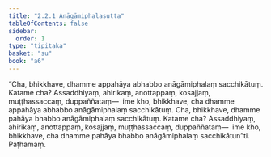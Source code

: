```yaml
---
title: "2.2.1 Anāgāmiphalasutta"
tableOfContents: false
sidebar:
  order: 1
type: "tipitaka"
basket: "su"
book: "a6"
---
```



<DynamicBreadcrumb />

<Division number="65" book="a6" bookNo="16" page="368">

<Paragraph number="618" book="a6">
“Cha, bhikkhave, dhamme appahāya abhabbo anāgāmiphalaṃ sacchikātuṃ. Katame cha? Assaddhiyaṃ, ahirikaṃ, anottappaṃ, kosajjaṃ, muṭṭhassaccaṃ, duppaññataṃ—  ime kho, bhikkhave, cha dhamme appahāya abhabbo anāgāmiphalaṃ sacchikātuṃ.
</Paragraph>

<Paragraph number="619" book="a6">
Cha, bhikkhave, dhamme pahāya bhabbo anāgāmiphalaṃ sacchikātuṃ. Katame cha? Assaddhiyaṃ, ahirikaṃ, anottappaṃ, kosajjaṃ, muṭṭhassaccaṃ, duppaññataṃ—  ime kho, bhikkhave, cha dhamme pahāya bhabbo anāgāmiphalaṃ sacchikātun”ti.

</Paragraph>
</Division>

<Paragraph number="620" type="center" book="a6">
Paṭhamaṃ.
</Paragraph>